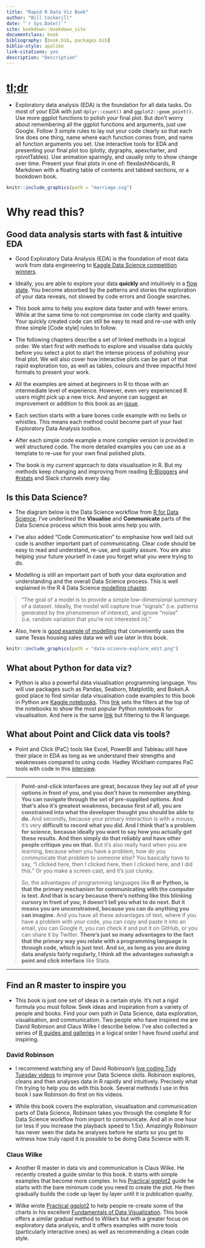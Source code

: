```yaml
--- 
title: "Rapid R Data Viz Book"
author: "Bill Cockerill"
date: "`r Sys.Date()`"
site: bookdown::bookdown_site
documentclass: book
bibliography: [book.bib, packages.bib]
biblio-style: apalike
link-citations: yes
description: "Description"
---
```


# [tl;dr](https://en.wiktionary.org/wiki/tl;dr)

* Exploratory data analysis (EDA) is the foundation for all data tasks. Do most of your EDA with just `dplyr::count()` and `ggplot2::geom_point()`. Use more ggplot functions to polish your final plot. But don't worry about remembering all the ggplot functions and arguments, just use Google. Follow 3 simple rules to lay out your code clearly so that each line does one thing, name where each function comes from, and name all function arguments you set. Use interactive tools for EDA and presenting your final plot too (plotly, dygraphs, apexcharter, and rpivotTables). Use animation sparingly, and usually only to show change over time. Present your final plots in one of: flexdashhboards, R Markdown with a floating table of contents and tabbed sections, or a bookdown book. 

```r
knitr::include_graphics(path = "marriage.svg") 
```

# Why read this?

## Good data analysis starts with fast & intuitive EDA

* Good Exploratory Data Analysis (EDA) is the foundation of most data work from data engineering to [Kaggle Data Science competition winners](http://blog.kaggle.com/category/winners-interviews/).

* Ideally, you are able to explore your data **quickly** and intuitively in a [flow state](https://en.wikipedia.org/wiki/Flow_(psychology)). You become absorbed by the patterns and stories the exploration of your data reveals, not slowed by code errors and Google searches. 

* This book aims to help you explore data faster and with fewer errors. While at the same time to not compromise on code clarity and quality. Your quickly created code can still be easy to read and re-use with only three simple [Code style] rules to follow.

* The following chapters describe a set of linked methods in a logical order. We start first with methods to explore and visualise data quickly before you select a plot to start the intense process of polishing your final plot. We will also cover how interactive plots can be part of that rapid exploration too, as well as tables, colours and three impactful html formats to present your work.

* All the examples are aimed at beginners in R to those with an intermediate level of experience. However, even very experienced R users might pick up a new trick. And anyone can suggest an improvement or addition to this book as an [issue](https://github.com/billster45/rapid_r_data_vis_book/issues).

* Each section starts with a bare bones code example with no bells or whistles. This means each method could become part of your fast Exploratory Data Analysis toolbox. 

* After each simple code example a more complex version is provided in well structured code. The more detailed examples you can use as a template to re-use for your own final polished plots.

* The book is my *current* approach to data visualisation in R. But my methods keep changing and improving from reading [R-Bloggers](https://www.r-bloggers.com/) and [#rstats](https://twitter.com/search?q=%23rstats&src=typd&lang=en) and Slack channels every day.

## Is this Data Science?

* The diagram below is the Data Science workflow from [R for Data Science](https://r4ds.had.co.nz/introduction.html#what-you-will-learn). I've underlined the **Visualise** and **Communicate** parts of the Data Science process which this book aims help you with. 

* I've also added "Code Communication" to emphasise how well laid out code is another important part of communicating. Clear code should be easy to read and understand, re-use, and quality assure. You are also helping your future yourself in case you forget what you were trying to do.

* Modelling is still an important part of both your data exploration and understanding and the overall Data Science process. This is well explained in the R 4 Data Science [modelling chapter](https://r4ds.had.co.nz/model-intro.html). 

> "The goal of a model is to provide a simple low-dimensional summary of a dataset. Ideally, the model will capture true “signals” (i.e. patterns generated by the phenomenon of interest), and ignore “noise” (i.e. random variation that you’re not interested in)."

* Also, here is [good example of modelling](http://rstudio-pubs-static.s3.amazonaws.com/224425_2c2a324004384953a3a7ac12e6d36c87.html) that conveniently uses the same Texas housing sales data we will use later in this book. 

```r
knitr::include_graphics(path = "data-science-explore_edit.png") 
```

## What about Python for data viz?

* Python is also a powerful data visualisation programming language. You will use packages such as Pandas, Seaborn, Matplotlib, and Bokeh.A good place to find similar data visualisation code examples to this book in Python are [Kaggle notebooks](https://www.kaggle.com/kernels). This [link](https://www.kaggle.com/kernels?sortBy=voteCount&group=everyone&pageSize=20&language=Python&outputType=Visualization&kernelType=Notebook) sets the filters at the top of the notebooks to show the most popular Python notebooks for visualisation. And here is the same [link](https://www.kaggle.com/kernels?sortBy=voteCount&group=everyone&pageSize=20&language=R&outputType=Visualization&kernelType=Notebook) but filtering to the R language. 

## What about Point and Click data vis tools? 

* Point and Click (PaC) tools like Excel, PowerBI and Tableau still have their place in EDA as long as we understand their strengths and weaknesses compared to using code. Hadley Wickham compares PaC tools with code in this [interview](http://r-posts.com/advice-to-young-and-old-programmers-a-conversation-with-hadley-wickham/).

---

>**Point-and-click interfaces are great, because they lay out all of your options in front of you, and you don’t have to remember anything. You can navigate through the set of pre-supplied options. And that’s also it’s greatest weakness, because first of all, you are constrained into what the developer thought you should be able to do.** And secondly, because your primary interaction is with a mouse, it’s very **difficult to record what you did. And I think that’s a problem for science, because ideally you want to say how you actually got these results. And then simply do that reliably and have other people critique you on that.** But it’s also really hard when you are learning, because when you have a problem, how do you communicate that problem to someone else? You basically have to say, “I clicked here, then I clicked here, then I clicked here, and I did this.” Or you make a screen cast, and it’s just clunky. 

>So, the advantages of programming languages like **R or Python, is that the primary mechanism for communicating with the computer is text. And that is scary because there’s nothing like this blinking cursory in front of you; it doesn’t tell you what to do next. But it means you are unconstrained, because you can do anything you can imagine.** And you have all these advantages of text, where if you have a problem with your code, you can copy and paste it into an email, you can Google it, you can check it and put it on GitHub, or you can share it by Twitter. **There’s just so many advantages to the fact that the primary way you relate with a programming language is through code, which is just text. And so, as long as you are doing data analysis fairly regularly, I think all the advantages outweigh a point and click interface** like Stata.

---

## Find an R master to inspire you

* This book is just one set of ideas in a certain style. It's not a rigid formula you must follow. Seek ideas and inspiration from a variety of people and books. Find your own path in Data Science, data exploration, visualisation, and communication. Two people who have inspired me are David Robinson and Claus Wilke I describe below. I've also collected a series of [R guides and galleries](https://github.com/billster45/r-guides-and-galleries/blob/master/README.md) in a logical order I have found useful and inspiring.

### David Robinson

* I recommend watching any of David Robinson's [live coding Tidy Tuesday videos](https://www.youtube.com/results?search_query=david+robinson+tidy+tuesday) to improve your Data Science skills. Robinson explores, cleans and then analyses data in R rapidly and intuitively. Precisely what I'm trying to help you do with this book. Several methods I use in this book I saw Robinson do first on his videos.

* While this book covers the exploration, visualisation and communication parts of Data Science, Robinson takes you through the complete R for Data Science workflow from import to communicate. And all in one hour (or less if you increase the playback speed to 1.5x). Amazingly Robinson has never seen the data he analyses before he starts so you get to witness how truly rapid it is possible to be doing Data Science with R.

### Claus Wilke

* Another R master in data vis and communication is Claus Wilke. He recently created a guide similar to this book. It starts with simple examples that become more complex. In his [Practical ggplot2](https://github.com/wilkelab/practicalgg) guide he starts with the bare minimum code you need to create the plot. He then gradually builds the code up layer by layer until it is publication quality. 

* Wilke wrote [Practical ggplot2](https://github.com/wilkelab/practicalgg) to help people re-create some of the charts in his excellent [Fundamentals of Data Visualization](https://serialmentor.com/dataviz/). This book offers a similar gradual method to Wilke's but with a greater focus on exploratory data analysis, and it offers examples with more tools (particularly interactive ones) as well as recommending a clean code style.